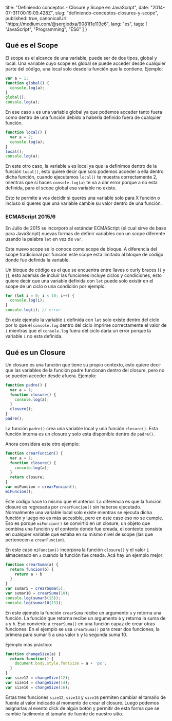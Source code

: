 
  title: "Definiendo conceptos - Closure y Scope en JavaScript",
  date: "2014-07-31T00:19:09.428Z",
  slug: "definiendo-conceptos-closures-y-scope",
  published: true,
  canonicalUrl: "https://medium.com/@sergiodxa/9081f1e113e6",
  lang: "es",
  tags: [
    "JavaScript",
    "Programming",
    "ES6"
  ]
}


## Qué es el Scope

El scope es el alcance de una variable, puede ser de dos tipos, global y local. Una variable cuyo scope es global se puede acceder desde cualquier parte del código, una local solo desde la función que la contiene. Ejemplo:

```js
var a = 1;
function global() {
  console.log(a);
}
global();
console.log(a);
```

En ese caso `a` es una variable global ya que podemos acceder tanto fuera como dentro de una función debido a haberla definido fuera de cualquier función.

```js
function local() {
  var a = 2;
  console.log(a);
}
local();
console.log(a);
```

En este otro caso, la variable `a` es local ya que la definimos dentro de la función `local()`, esto quiere decir que solo podemos acceder a ella dentro dicha función, cuando ejecutamos `local()` te muestra correctamente 2, mientras que si haces `console.log(a)` te va a dar error porque a no esta definida, para el scope global esa variable no existe.

Esto te permite a vos decidir si querés una variable solo para X función o incluso si queres que una variable cambie su valor dentro de una función.

### ECMAScript 2015/6

En Julio de 2015 se incorporó al estándar ECMAScript (el cual sirve de base para JavaScript) nuevas formas de definir variables con un scope diferente usando la palabra `let` en vez de `var`.

Este nuevo scope se lo conoce como scope de bloque. A diferencia del scope tradicional por función este scope esta limitado al bloque de código donde fue definida la variable.

Un bloque de código es el que se encuentra entre llaves o curly braces (`{` y `}`), esto además de incluír las funciones incluye ciclos y condiciones, esto quiere decir que una variable definida con `let` puede solo existir en el scope de un ciclo o una condición por ejemplo:

```js
for (let i = 0; i < 10; i++) {
  console.log(i);
}
console.log(i); // error
```

En este ejemplo la variable `i` definida con `let` solo exíste dentro del cíclo por lo que el `console.log` dentro del ciclo imprime correctamente el valor de `i` mientras que el `console.log` fuera del ciclo daría un error porque la variable `i` no esta definida.

## Qué es un Closure

Un closure es una función que tiene su propio contexto, esto quiere decir que las variables de la función padre funcionan dentro del closure, pero no se pueden acceder desde afuera. Ejemplo:

```js
function padre() {
  var a = 1;
  function closure() {
    console.log(a);
  }
  closure();
}
padre();
```

La función `padre()` crea una variable local y una función `closure()`. Esta función interna es un closure y solo esta disponible dentro de `padre()`.

Ahora considera este otro ejemplo:

```js
function crearFuncion() {
  var a = 1;
  function closure() {
    console.log(a);
  }
  return closure;
}
var miFuncion = crearFuncion();
miFuncion();
```

Este código hace lo mismo que el anterior. La diferencia es que la función closure es regresada por `crearFuncion()` sin haberse ejecutado. Normalmente una variable local solo existe mientras se ejecuta dicha función y luego no es más accesible, pero en este caso eso no se cumple. Eso es porque `miFuncion()` se convirtió en un closure, un objeto que combina una función y el contexto donde fue creada, el contexto consiste en cualquier variable que estaba en su mismo nivel de scope (las que pertenecen a `crearFuncion`).

En este caso `miFuncion()` incorpora la función `closure()` y el valor `1` almacenado en `a` cuando la función fue creada. Acá hay un ejemplo mejor:

```js
function crearSuma(a) {
  return funcion(b) {
    return a + b
  }
}
var sumar5 = crearSuma(5);
var sumar10 = crearSuma(10);
console.log(sumar5(15));
console.log(sumar10(15));
```

En este ejemplo la función `crearSuma` recibe un argumento `a` y retorna una función. La función que retorna recibe un argumento `b` y retorna la suma de `a` y `b`. Eso convierte a `crearSuma()` en una función capaz de crear otras funciones. En el ejemplo se usa `crearSuma()` para crear dos funciones, la primera para sumar 5 a una valor `b` y la segunda suma 10.

Ejemplo más práctico:

```js
function changeSize(a) {
  return function() {
    document.body.style.fontSize = a + 'px';
  }
}
var size12 = changeSize(12);
var size14 = changeSize(14);
var size16 = changeSize(16);
```

Estas tres funciones `size12`, `size14` y `size16` permiten cambiar el tamaño de fuente al valor indicado al momento de crear el closure. Luego podemos asignarlas al evento click de algún botón y permitir de esta forma que se cambie facilmente el tamaño de fuente de nuestro sitio.
